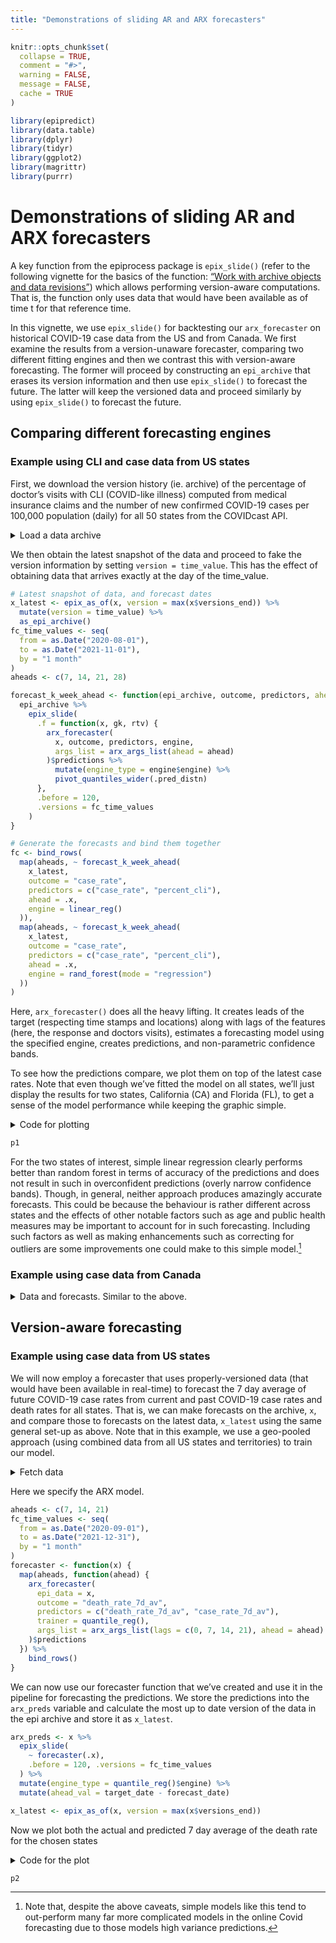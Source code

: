 ```yaml
---
title: "Demonstrations of sliding AR and ARX forecasters"
---
```


```r
knitr::opts_chunk$set(
  collapse = TRUE,
  comment = "#>",
  warning = FALSE,
  message = FALSE,
  cache = TRUE
)
```

```r
library(epipredict)
library(data.table)
library(dplyr)
library(tidyr)
library(ggplot2)
library(magrittr)
library(purrr)
```

# Demonstrations of sliding AR and ARX forecasters

A key function from the epiprocess package is `epix_slide()` (refer to the
following vignette for the basics of the function: ["Work with archive objects
and data
revisions"](https://cmu-delphi.github.io/epiprocess/articles/archive.html))
which allows performing version-aware computations. That is, the function only
uses data that would have been available as of time t for that reference time.

In this vignette, we use `epix_slide()` for backtesting our `arx_forecaster` on
historical COVID-19 case data from the US and from Canada. We first examine the
results from a version-unaware forecaster, comparing two different fitting
engines and then we contrast this with version-aware forecasting. The former
will proceed by constructing an `epi_archive` that erases its version
information and then use `epix_slide()` to forecast the future. The latter will
keep the versioned data and proceed similarly by using `epix_slide()` to
forecast the future.

## Comparing different forecasting engines

### Example using CLI and case data from US states

First, we download the version history (ie. archive) of the percentage of
doctor's visits with CLI (COVID-like illness) computed from medical insurance
claims and the number of new confirmed COVID-19 cases per 100,000 population
(daily) for all 50 states from the COVIDcast API.

<details>

<summary>Load a data archive</summary>

We process as before, with the modification that we use `sync = locf` in
`epix_merge()` so that the last version of each observation can be carried
forward to extrapolate unavailable versions for the less up-to-date input
archive.

```r
theme_set(theme_bw())

x <- archive_cases_dv_subset_all_states
```

The data can also be constructed from data the Delphi API with the following code:

```r
library(epidatr)

dv_subset <- pub_covidcast(
  source = "doctor-visits",
  signals = "smoothed_adj_cli",
  time_type = "day",
  geo_type = "state",
  time_values = epirange(20200601, 20211201),
  geo_values = "*",
  issues = epirange(20200601, 20211201)
) %>%
  select(geo_value, time_value, version = issue, percent_cli = value) %>%
  # Remove territories and DC.
  filter(!(geo_value %in% c("as", "gu", "dc", "mp", "pr", "vi"))) %>%
  as_epi_archive(compactify = FALSE)

case_rate_subset <- pub_covidcast(
  source = "jhu-csse",
  signals = "confirmed_7dav_incidence_prop",
  time_type = "day",
  geo_type = "state",
  time_values = epirange(20200601, 20211201),
  geo_values = "*",
  issues = epirange(20200601, 20211201)
) %>%
  select(geo_value, time_value, version = issue, case_rate_7d_av = value) %>%
  filter(!(geo_value %in% c("as", "gu", "dc", "mp", "pr", "vi"))) %>%
  as_epi_archive(compactify = FALSE)

archive_cases_dv_subset_all_states_dt <- epix_merge(
  dv_subset, case_rate_subset,
  sync = "locf",
  compactify = TRUE
)
```

</details>

We then obtain the latest snapshot of the data and proceed to fake the
version information by setting `version = time_value`. This has the effect of
obtaining data that arrives exactly at the day of the time_value.

```r
# Latest snapshot of data, and forecast dates
x_latest <- epix_as_of(x, version = max(x$versions_end)) %>%
  mutate(version = time_value) %>%
  as_epi_archive()
fc_time_values <- seq(
  from = as.Date("2020-08-01"),
  to = as.Date("2021-11-01"),
  by = "1 month"
)
aheads <- c(7, 14, 21, 28)

forecast_k_week_ahead <- function(epi_archive, outcome, predictors, ahead = 7, engine) {
  epi_archive %>%
    epix_slide(
      .f = function(x, gk, rtv) {
        arx_forecaster(
          x, outcome, predictors, engine,
          args_list = arx_args_list(ahead = ahead)
        )$predictions %>%
          mutate(engine_type = engine$engine) %>%
          pivot_quantiles_wider(.pred_distn)
      },
      .before = 120,
      .versions = fc_time_values
    )
}
```

```r
# Generate the forecasts and bind them together
fc <- bind_rows(
  map(aheads, ~ forecast_k_week_ahead(
    x_latest,
    outcome = "case_rate",
    predictors = c("case_rate", "percent_cli"),
    ahead = .x,
    engine = linear_reg()
  )),
  map(aheads, ~ forecast_k_week_ahead(
    x_latest,
    outcome = "case_rate",
    predictors = c("case_rate", "percent_cli"),
    ahead = .x,
    engine = rand_forest(mode = "regression")
  ))
)
```

Here, `arx_forecaster()` does all the heavy lifting. It creates leads of the
target (respecting time stamps and locations) along with lags of the features
(here, the response and doctors visits), estimates a forecasting model using the
specified engine, creates predictions, and non-parametric confidence bands.

To see how the predictions compare, we plot them on top of the latest case
rates. Note that even though we've fitted the model on all states, we'll just
display the results for two states, California (CA) and Florida (FL), to get a
sense of the model performance while keeping the graphic simple.

<details>

<summary>Code for plotting</summary>
```r
fc_cafl <- fc %>%
  tibble() %>%
  filter(geo_value %in% c("ca", "fl"))
x_latest_cafl <- x_latest$DT %>%
  tibble() %>%
  filter(geo_value %in% c("ca", "fl"))

p1 <- ggplot(fc_cafl, aes(target_date, group = forecast_date, fill = engine_type)) +
  geom_line(
    data = x_latest_cafl, aes(x = time_value, y = case_rate),
    inherit.aes = FALSE, color = "gray50"
  ) +
  geom_ribbon(aes(ymin = `0.05`, ymax = `0.95`), alpha = 0.4) +
  geom_line(aes(y = .pred)) +
  geom_point(aes(y = .pred), size = 0.5) +
  geom_vline(aes(xintercept = forecast_date), linetype = 2, alpha = 0.5) +
  facet_grid(vars(geo_value), vars(engine_type), scales = "free") +
  scale_x_date(minor_breaks = "month", date_labels = "%b %y") +
  scale_fill_brewer(palette = "Set1") +
  labs(x = "Date", y = "Reported COVID-19 case rates") +
  theme(legend.position = "none")
```
</details>

```r
p1
```

For the two states of interest, simple linear regression clearly performs better
than random forest in terms of accuracy of the predictions and does not result
in such in overconfident predictions (overly narrow confidence bands). Though,
in general, neither approach produces amazingly accurate forecasts. This could
be because the behaviour is rather different across states and the effects of
other notable factors such as age and public health measures may be important to
account for in such forecasting. Including such factors as well as making
enhancements such as correcting for outliers are some improvements one could
make to this simple model.[^1]

[^1]: Note that, despite the above caveats, simple models like this tend to
out-perform many far more complicated models in the online Covid forecasting due
to those models high variance predictions.


### Example using case data from Canada

<details>

<summary>Data and forecasts. Similar to the above.</summary>

By leveraging the flexibility of `epiprocess`, we can apply the same techniques
to data from other sources. Since some collaborators are in British Columbia,
Canada, we'll do essentially the same thing for Canada as we did above.

The [COVID-19 Canada Open Data Working Group](https://opencovid.ca/) collects
daily time series data on COVID-19 cases, deaths, recoveries, testing and
vaccinations at the health region and province levels. Data are collected from
publicly available sources such as government datasets and news releases.
Unfortunately, there is no simple versioned source, so we have created our own
from the Github commit history.

First, we load versioned case rates at the provincial level. After converting
these to 7-day averages (due to highly variable provincial reporting
mismatches), we then convert the data to an `epi_archive` object, and extract
the latest version from it. Finally, we run the same forcasting exercise as for
the American data, but here we compare the forecasts produced from using simple
linear regression with those from using boosted regression trees.

```r
can <- can_prov_cases %>%
  group_by(version, geo_value) %>%
  arrange(time_value) %>%
  mutate(cr_7dav = RcppRoll::roll_meanr(case_rate, n = 7L)) %>%
  as_epi_archive(compactify = TRUE)

can_latest <- epix_as_of(can, version = max(can$DT$version)) %>%
  mutate(version = time_value) %>%
  as_epi_archive()

# Generate the forecasts, and bind them together
can_fc <- bind_rows(
  map(
    aheads,
    ~ forecast_k_week_ahead(can_latest, "cr_7dav", "cr_7dav", .x, linear_reg())
  ),
  map(
    aheads,
    ~ forecast_k_week_ahead(
      can_latest, "cr_7dav", "cr_7dav", .x,
      boost_tree(mode = "regression", trees = 20)
    )
  )
)
```

The figures below shows the results for all of the provinces.

```r
ggplot(
  can_fc %>% filter(engine_type == "lm"),
  aes(x = target_date, group = forecast_date)
) +
  coord_cartesian(xlim = lubridate::ymd(c("2020-12-01", NA))) +
  geom_line(
    data = can_latest$DT %>% tibble(), aes(x = time_value, y = cr_7dav),
    inherit.aes = FALSE, color = "gray50"
  ) +
  geom_ribbon(aes(ymin = `0.05`, ymax = `0.95`, fill = geo_value),
    alpha = 0.4
  ) +
  geom_line(aes(y = .pred)) +
  geom_point(aes(y = .pred), size = 0.5) +
  geom_vline(aes(xintercept = forecast_date), linetype = 2, alpha = 0.5) +
  facet_wrap(~geo_value, scales = "free_y", ncol = 3) +
  scale_x_date(minor_breaks = "month", date_labels = "%b %y") +
  labs(
    title = "Using simple linear regression", x = "Date",
    y = "Reported COVID-19 case rates"
  ) +
  theme(legend.position = "none")
```

```r
ggplot(
  can_fc %>% filter(engine_type == "xgboost"),
  aes(x = target_date, group = forecast_date)
) +
  coord_cartesian(xlim = lubridate::ymd(c("2020-12-01", NA))) +
  geom_line(
    data = can_latest$DT %>% tibble(), aes(x = time_value, y = cr_7dav),
    inherit.aes = FALSE, color = "gray50"
  ) +
  geom_ribbon(aes(ymin = `0.05`, ymax = `0.95`, fill = geo_value),
    alpha = 0.4
  ) +
  geom_line(aes(y = .pred)) +
  geom_point(aes(y = .pred), size = 0.5) +
  geom_vline(aes(xintercept = forecast_date), linetype = 2, alpha = 0.5) +
  facet_wrap(~geo_value, scales = "free_y", ncol = 3) +
  scale_x_date(minor_breaks = "month", date_labels = "%b %y") +
  labs(
    title = "Using boosted regression trees", x = "Date",
    y = "Reported COVID-19 case rates"
  ) +
  theme(legend.position = "none")
```

Both approaches tend to produce quite volatile forecasts (point predictions)
and/or are overly confident (very narrow bands), particularly when boosted
regression trees are used. But as this is meant to be a simple demonstration of
sliding with different engines in `arx_forecaster`, we may devote another
vignette to work on improving the predictive modelling using the suite of tools
available in `{epipredict}`.

</details>

## Version-aware forecasting

### Example using case data from US states

We will now employ a forecaster that uses properly-versioned data (that would
have been available in real-time) to forecast the 7 day average of future
COVID-19 case rates from current and past COVID-19 case rates and death rates
for all states. That is, we can make forecasts on the archive, `x`, and compare
those to forecasts on the latest data, `x_latest` using the same general set-up
as above. Note that in this example, we use a geo-pooled approach (using
combined data from all US states and territories) to train our model.

<details>

<summary>Fetch data</summary>
The data are included in this package (via the
[`epidatasets` package](https://cmu-delphi.github.io/epidatasets/)),
and can be loaded with:

```r
x <- case_death_rate_archive
```

The data can also be constructed from data the Delphi API with the following code:

```r
library(epidatr)

states <- "*"

confirmed_incidence_prop <- pub_covidcast(
  source = "jhu-csse",
  signals = "confirmed_incidence_prop",
  time_type = "day",
  geo_type = "state",
  time_values = epirange(20200301, 20211231),
  geo_values = states,
  issues = epirange(20000101, 20221231)
) %>%
  select(geo_value, time_value, version = issue, case_rate = value) %>%
  arrange(geo_value, time_value) %>%
  as_epi_archive(compactify = FALSE)

deaths_incidence_prop <- pub_covidcast(
  source = "jhu-csse",
  signals = "deaths_incidence_prop",
  time_type = "day",
  geo_type = "state",
  time_values = epirange(20200301, 20211231),
  geo_values = states,
  issues = epirange(20000101, 20221231)
) %>%
  select(geo_value, time_value, version = issue, death_rate = value) %>%
  arrange(geo_value, time_value) %>%
  as_epi_archive(compactify = FALSE)


x <- epix_merge(confirmed_incidence_prop, deaths_incidence_prop, sync = "locf")

x <- x %>%
  epix_slide(
    .versions = fc_time_values,
    function(x, gk, rtv) {
      x %>%
        group_by(geo_value) %>%
        epi_slide_mean(case_rate, .window_size = 7L) %>%
        rename(case_rate_7d_av = slide_value_case_rate) %>%
        epi_slide_mean(death_rate, ..window_size = 7L) %>%
        rename(death_rate_7d_av = slide_value_death_rate) %>%
        ungroup()
    }
  ) %>%
  rename(version = time_value) %>%
  rename(
    time_value = slide_value_time_value,
    geo_value = slide_value_geo_value,
    case_rate = slide_value_case_rate,
    death_rate = slide_value_death_rate,
    case_rate_7d_av = slide_value_case_rate_7d_av,
    death_rate_7d_av = slide_value_death_rate_7d_av
  ) %>%
  as_epi_archive(compactify = TRUE)
```
</details>

Here we specify the ARX model.

```r
aheads <- c(7, 14, 21)
fc_time_values <- seq(
  from = as.Date("2020-09-01"),
  to = as.Date("2021-12-31"),
  by = "1 month"
)
forecaster <- function(x) {
  map(aheads, function(ahead) {
    arx_forecaster(
      epi_data = x,
      outcome = "death_rate_7d_av",
      predictors = c("death_rate_7d_av", "case_rate_7d_av"),
      trainer = quantile_reg(),
      args_list = arx_args_list(lags = c(0, 7, 14, 21), ahead = ahead)
    )$predictions
  }) %>%
    bind_rows()
}
```

We can now use our forecaster function that we've created and use it in the
pipeline for forecasting the predictions. We store the predictions into the
`arx_preds` variable and calculate the most up to date version of the data in the
epi archive and store it as `x_latest`.

```r
arx_preds <- x %>%
  epix_slide(
    ~ forecaster(.x),
    .before = 120, .versions = fc_time_values
  ) %>%
  mutate(engine_type = quantile_reg()$engine) %>%
  mutate(ahead_val = target_date - forecast_date)

x_latest <- epix_as_of(x, version = max(x$versions_end))
```

Now we plot both the actual and predicted 7 day average of the death rate for
the chosen states

<details>

<summary>Code for the plot</summary>
```r
states_to_show <- c("ca", "ny", "mi", "az")
fc_states <- arx_preds %>%
  filter(geo_value %in% states_to_show) %>%
  pivot_quantiles_wider(.pred_distn)

x_latest_states <- x_latest %>% filter(geo_value %in% states_to_show)

p2 <- ggplot(fc_states, aes(target_date, group = forecast_date)) +
  geom_ribbon(aes(ymin = `0.05`, ymax = `0.95`, fill = geo_value), alpha = 0.4) +
  geom_line(
    data = x_latest_states, aes(x = time_value, y = death_rate_7d_av),
    inherit.aes = FALSE, color = "gray50"
  ) +
  geom_line(aes(y = .pred, color = geo_value)) +
  geom_point(aes(y = .pred, color = geo_value), size = 0.5) +
  geom_vline(aes(xintercept = forecast_date), linetype = 2, alpha = 0.5) +
  facet_wrap(~geo_value, scales = "free_y", ncol = 1L) +
  scale_x_date(minor_breaks = "month", date_labels = "%b %y") +
  scale_fill_brewer(palette = "Set1") +
  scale_color_brewer(palette = "Set1") +
  labs(x = "Date", y = "7 day average COVID-19 death rates") +
  theme(legend.position = "none")
```
</details>

```r
p2
```

